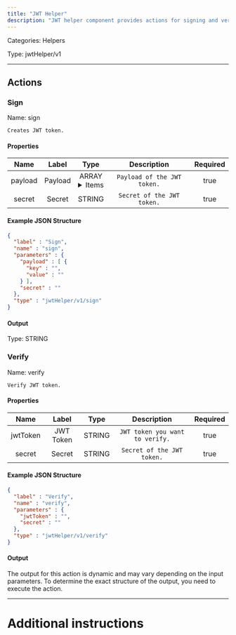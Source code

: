 ```yaml
---
title: "JWT Helper"
description: "JWT helper component provides actions for signing and verifying JWT tokens."
---
```



Categories: Helpers


Type: jwtHelper/v1

<hr />



## Actions


### Sign
Name: sign

`Creates JWT token.`

#### Properties

|      Name       |      Label     |     Type     |     Description     | Required |
|:---------------:|:--------------:|:------------:|:-------------------:|:--------:|
| payload | Payload | ARRAY <details> <summary> Items </summary> [&#123;STRING\(key), STRING\(value)&#125;\($item)] </details> | `Payload of the JWT token.` | true |
| secret | Secret | STRING | `Secret of the JWT token.` | true |

#### Example JSON Structure
```json
{
  "label" : "Sign",
  "name" : "sign",
  "parameters" : {
    "payload" : [ {
      "key" : "",
      "value" : ""
    } ],
    "secret" : ""
  },
  "type" : "jwtHelper/v1/sign"
}
```

#### Output



Type: STRING








### Verify
Name: verify

`Verify JWT token.`

#### Properties

|      Name       |      Label     |     Type     |     Description     | Required |
|:---------------:|:--------------:|:------------:|:-------------------:|:--------:|
| jwtToken | JWT Token | STRING | `JWT token you want to verify.` | true |
| secret | Secret | STRING | `Secret of the JWT token.` | true |

#### Example JSON Structure
```json
{
  "label" : "Verify",
  "name" : "verify",
  "parameters" : {
    "jwtToken" : "",
    "secret" : ""
  },
  "type" : "jwtHelper/v1/verify"
}
```

#### Output

The output for this action is dynamic and may vary depending on the input parameters. To determine the exact structure of the output, you need to execute the action.






<hr />

# Additional instructions


